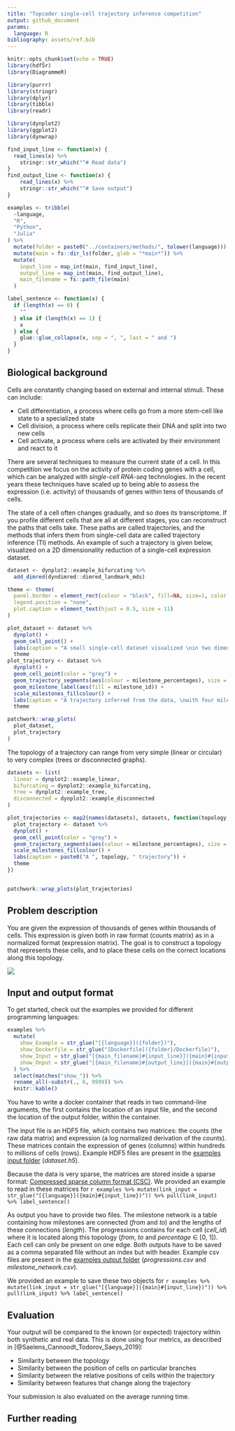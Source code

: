```yaml
---
title: "Topcoder single-cell trajectory inference competition"
output: github_document
params:
  language: R
bibliography: assets/ref.bib
---
```


```r
knitr::opts_chunk$set(echo = TRUE)
library(hdf5r)
library(DiagrammeR)

library(purrr)
library(stringr)
library(dplyr)
library(tibble)
library(readr)

library(dynplot2)
library(ggplot2)
library(dynwrap)
```

```r
find_input_line <- function(x) {
  read_lines(x) %>% 
    stringr::str_which("^# Read data")
}
find_output_line <- function(x) {
    read_lines(x) %>% 
    stringr::str_which("^# Save output")
}

examples <- tribble(
  ~language,
  "R",
  "Python",
  "Julia"
) %>% 
  mutate(folder = paste0("../containers/methods/", tolower(language))) %>% 
  mutate(main = fs::dir_ls(folder, glob = "*main*")) %>% 
  mutate(
    input_line = map_int(main, find_input_line),
    output_line = map_int(main, find_output_line),
    main_filename = fs::path_file(main)
  )

label_sentence <- function(x) {
  if (length(x) == 0) {
    ""
  } else if (length(x) == 1) {
    x
  } else {
    glue::glue_collapse(x, sep = ", ", last = " and ")
  }
}
```


## Biological background

Cells are constantly changing based on external and internal stimuli. These can include:

- Cell differentiation, a process where cells go from a more stem-cell like state to a specialized state
- Cell division, a process where cells replicate their DNA and split into two new cells
- Cell activate, a process where cells are activated by their environment and react to it

There are several techniques to measure the current state of a cell. In this competition we focus on the activity of protein coding genes with a cell, which can be analyzed with _single-cell RNA-seq_ technologies. In the recent years these techniques have scaled up to being able to assess the expression (i.e. activity) of thousands of genes within tens of thousands of cells.

The state of a cell often changes gradually, and so does its transcriptome. If you profile different cells that are all at different stages, you can reconstruct the paths that cells take. These paths are called trajectories, and the methods that infers them from single-cell data are called trajectory inference (TI) methods. An example of such a trajectory is given below, visualized on a 2D dimensionality reduction of a single-cell expression dataset.

```r
dataset <- dynplot2::example_bifurcating %>% 
  add_dimred(dyndimred::dimred_landmark_mds)

theme <- theme(
  panel.border = element_rect(colour = "black", fill=NA, size=1, color = "#999999"),
  legend.position = "none",
  plot.caption = element_text(hjust = 0.5, size = 11)
)

plot_dataset <- dataset %>% 
  dynplot() +
  geom_cell_point() +
  labs(caption = "A small single-cell dataset visualized \nin two dimensions using MDS") +
  theme
plot_trajectory <- dataset %>% 
  dynplot() +
  geom_cell_point(color = "grey") +
  geom_trajectory_segments(aes(colour = milestone_percentages), size = 2) +
  geom_milestone_label(aes(fill = milestone_id)) +
  scale_milestones_fillcolour() +
  labs(caption = "A trajectory inferred from the data, \nwith four milestones (M1, M2, M3 and M4) \nand a bifurcation point at M3") +
  theme

patchwork::wrap_plots(
  plot_dataset,
  plot_trajectory
)
```

The topology of a trajectory can range from very simple (linear or circular) to very complex (trees or disconnected graphs).

```r
datasets <- list(
  linear = dynplot2::example_linear,
  bifurcating = dynplot2::example_bifurcating,
  tree = dynplot2::example_tree,
  disconnected = dynplot2::example_disconnected
)

plot_trajectories <- map2(names(datasets), datasets, function(topology, dataset) {
  plot_trajectory <- dataset %>% 
  dynplot() +
  geom_cell_point(color = "grey") +
  geom_trajectory_segments(aes(colour = milestone_percentages), size = 2, arrow = NULL) +
  scale_milestones_fillcolour() +
  labs(caption = paste0("A ", topology, " trajectory")) +
  theme
})


patchwork::wrap_plots(plot_trajectories)
```

## Problem description

You are given the expression of thousands of genes within thousands of cells. This expression is given both in raw format (counts matrix) as in a normalized format (expression matrix). The goal is to construct a topology that represents these cells, and to place these cells on the correct locations along this topology.

![](img/input_output.svg)

## Input and output format

To get started, check out the examples we provided for different programming languages:

```r
examples %>% 
  mutate(
    show_Example = str_glue("[{language}]({folder})"),
    show_Dockerfile = str_glue("[Dockerfile]({folder}/Dockerfile)"),
    show_Input = str_glue("[{main_filename}#{input_line}]({main}#{input_line})"),
    show_Onput = str_glue("[{main_filename}#{output_line}]({main}#{output_line})")
  ) %>% 
  select(matches("show_")) %>% 
  rename_all(~substr(., 6, 9999)) %>% 
  knitr::kable()
```

You have to write a docker container that reads in two command-line arguments, the first contains the location of an input file, and the second the location of the output folder, within the container.

The input file is an HDF5 file, which contains two matrices: the counts (the raw data matrix) and expression (a log normalized derivation of the counts). These matrices contain the expression of genes (columns) within hundreds to millions of cells (rows). Example HDF5 files are present in the [examples input folder](../examples/input) (_dataset.h5_).

Because the data is very sparse, the matrices are stored inside a sparse format: [Compressed sparse column format (CSC)](https://en.wikipedia.org/wiki/Sparse_matrix#Compressed_sparse_column_(CSC_or_CCS)). We provided an example to read in these matrices for `r examples %>% mutate(link_input = str_glue("[{language}]({main}#{input_line})")) %>% pull(link_input) %>% label_sentence()`

As output you have to provide two files. The milestone network is a table containing how milestones are connected (_from_ and _to_) and the lengths of these connections (_length_). The progressions contains for each cell (_cell\_id_) where it is located along this topology (_from_, _to_ and _percentage_ ∈ [0, 1]). Each cell can only be present on one edge. Both outputs have to be saved as a comma separated file without an index but with header. Example csv files are present in the [examples output folder](../examples/output) (_progressions.csv_ and _milestone\_network.csv_).

We provided an example to save these two objects for `r examples %>% mutate(link_input = str_glue("[{language}]({main}#{input_line})")) %>% pull(link_input) %>% label_sentence()`

## Evaluation

Your output will be compared to the known (or expected) trajectory within both synthetic and real data. This is done using four metrics, as described in [@Saelens_Cannoodt_Todorov_Saeys_2019]:

- Similarity between the topology
- Similarity between the position of cells on particular branches
- Similarity between the relative positions of cells within the trajectory
- Similarity between features that change along the trajectory

Your submission is also evaluated on the average running time.

## Further reading
